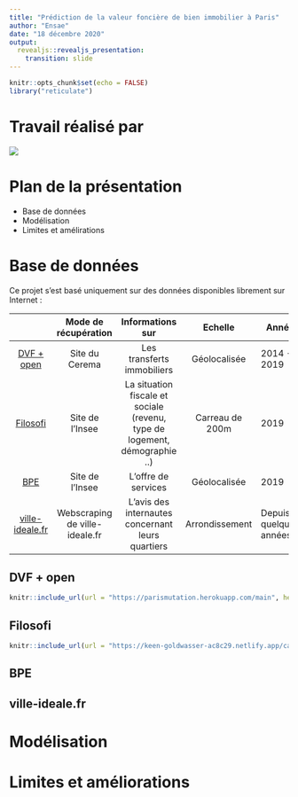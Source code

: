 ```yaml
---
title: "Prédiction de la valeur foncière de bien immobilier à Paris"
author: "Ensae"
date: "18 décembre 2020"
output: 
  revealjs::revealjs_presentation:
    transition: slide
---
```



```r
knitr::opts_chunk$set(echo = FALSE)
library("reticulate")
```

# Travail réalisé par 

![](https://keen-goldwasser-ac8c29.netlify.app/auteur_proj.png)

# Plan de la présentation
- Base de données
- Modélisation
- Limites et amélirations


# Base de données

Ce projet s'est basé uniquement sur des données disponibles librement sur Internet : 

|                                                                    |      Mode de  récupération     |                              Informations sur                              |     Echelle     | Année                  |
|:------------------------------------------------------------------:|:------------------------------:|:--------------------------------------------------------------------------:|:---------------:|------------------------|
|     [DVF + open](https://cerema.app.box.com/v/dvfplus-opendata)    |         Site du Cerema         |                         Les transferts immobiliers                         |   Géolocalisée  | 2014 - 2019            |
| [Filosofi](https://www.insee.fr/fr/metadonnees/source/serie/s1172) |         Site de l'Insee        | La situation fiscale et sociale (revenu, type de logement, démographie ..) | Carreau de 200m | 2019                   |
|         [BPE](https://www.insee.fr/fr/statistiques/3568656)        |         Site de l'Insee        |                             L'offre de services                            |   Géolocalisée  | 2019                   |
|           [ville-ideale.fr](https://www.ville-ideale.fr/)          | Webscraping de ville-ideale.fr |             L'avis des internautes  concernant leurs quartiers             |  Arrondissement | Depuis quelques années |

## DVF + open

```r
knitr::include_url(url = "https://parismutation.herokuapp.com/main", height = "700px")
```
## Filosofi

```r
knitr::include_url(url = "https://keen-goldwasser-ac8c29.netlify.app/carte_filosofi.html", height = "600px")
```

##  BPE


## ville-ideale.fr

# Modélisation

# Limites et améliorations
